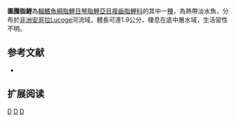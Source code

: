 {{Speciesbox 
| genus = Dundocharax
| species = bidentatus
| status = DD
| status_system = IUCN3.1
| authority =  [[Poll|Poll]], 1967
| synonyms = *''Neolebias bidentatus, Poll, 1967''
}}
'''圖騰脂鯉'''為[[輻鰭魚綱|輻鰭魚綱]][[脂鯉目|脂鯉目]][[琴脂鯉亞目|琴脂鯉亞目]][[複齒脂鯉科|複齒脂鯉科]]的其中一[[種|種]]，為熱帶淡水魚，分布於[[非洲|非洲]][[安哥拉|安哥拉]]Lucoge河流域，體長可達1.9公分，棲息在底中層水域，生活習性不明。

== 参考文献 ==
{{refbegin}}
*{{FishBase_species|genus=Dundocharax|species=bidentatus|year=2014|month=1}}
{{refend}}

== 扩展阅读 ==
{{refbegin}}
{{wikispecies-inline|Dundocharax bidentatus|圖騰脂鯉}}
{{refend}}

{{Taxonbar|from=Q5314879}}

[[Category:IUCN红色名录数据缺乏物种|D]]
[[Category:復齒脂鯉科|D]]
[[Category:1967年描述的魚類|D]]

{{魚類小作品}}